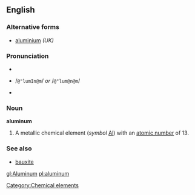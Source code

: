 ==English==

===Alternative forms===
*[[aluminium]]  ''(UK)''

===Pronunciation===
*{{IPA|/əˈlumɪnəm/ ''or'' /əˈlumənəm/}}
*{{SAMPA}} /<tt>@"lumIn@m</tt>/ ''or'' /<tt>@"lum@n@m</tt>/
*{{audio|en-us-aluminum.ogg|Audio (US)}}

===Noun===
'''aluminum'''
# A metallic chemical element (''symbol'' [[Al]]) with an [[atomic number]] of 13.

===See also===
*[[bauxite]]

[[Category:Chemical elements]]
{{wikipedia}}

[[gl:Aluminum]]
[[pl:aluminum]]
